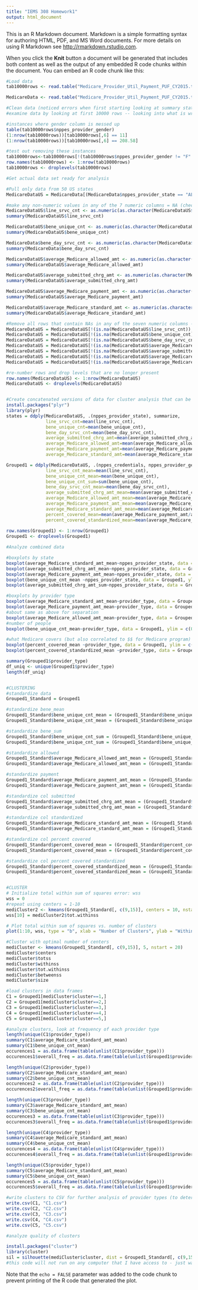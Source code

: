 ```yaml
---
title: "IEMS 308 Homework1"
output: html_document
---
```


This is an R Markdown document. Markdown is a simple formatting syntax for authoring HTML, PDF, and MS Word documents. For more details on using R Markdown see <http://rmarkdown.rstudio.com>.

When you click the **Knit** button a document will be generated that includes both content as well as the output of any embedded R code chunks within the document. You can embed an R code chunk like this:

```r
#Load data
tab10000rows <- read.table("Medicare_Provider_Util_Payment_PUF_CY2015.txt", sep="\t", fill = TRUE, header = TRUE, nrows = 100000)

MedicareData <- read.table("Medicare_Provider_Util_Payment_PUF_CY2015.txt", sep="\t", fill = TRUE, header = TRUE, nrows = 11000000, comment.char = "")

#Clean data (noticed errors when first starting looking at summary stats)
#examine data by looking at first 10000 rows -- looking into what is wrong with rows that have errors

#instances where gender column is messed up
table(tab10000rows$nppes_provider_gender)
(1:nrow(tab10000rows))[tab10000rows[,6] == 11]
(1:nrow(tab10000rows))[tab10000rows[,6] == 208.58]

#test out removing these instances
tab10000rows<-tab10000rows[!(tab10000rows$nppes_provider_gender != "F" & tab10000rows$nppes_provider_gender != "M" & tab10000rows$nppes_provider_gender != ""),]
row.names(tab10000rows) <- 1:nrow(tab10000rows)
tab10000rows <- droplevels(tab10000rows)

```


```r
#Get actual data set ready for analysis

#Pull only data from 50 US states
MedicareDataUS = MedicareData[(MedicareData$nppes_provider_state == "AL" | MedicareData$nppes_provider_state == "AK" | MedicareData$nppes_provider_state == "AZ" | MedicareData$nppes_provider_state == "AR" | MedicareData$nppes_provider_state == "CA" | MedicareData$nppes_provider_state == "CO" | MedicareData$nppes_provider_state == "CT" | MedicareData$nppes_provider_state == "DE" | MedicareData$nppes_provider_state == "FL" | MedicareData$nppes_provider_state == "GA" | MedicareData$nppes_provider_state == "HI" | MedicareData$nppes_provider_state == "ID" | MedicareData$nppes_provider_state == "IL" | MedicareData$nppes_provider_state == "IN" | MedicareData$nppes_provider_state == "IA" | MedicareData$nppes_provider_state == "KS" | MedicareData$nppes_provider_state == "KY" | MedicareData$nppes_provider_state == "LA" | MedicareData$nppes_provider_state == "ME" | MedicareData$nppes_provider_state == "MD" | MedicareData$nppes_provider_state == "MA" | MedicareData$nppes_provider_state == "MI" | MedicareData$nppes_provider_state == "MN" | MedicareData$nppes_provider_state == "MS" | MedicareData$nppes_provider_state == "MO" | MedicareData$nppes_provider_state == "MT" | MedicareData$nppes_provider_state == "NE" | MedicareData$nppes_provider_state == "NV" | MedicareData$nppes_provider_state == "NH" | MedicareData$nppes_provider_state == "NJ" | MedicareData$nppes_provider_state == "NM" | MedicareData$nppes_provider_state == "NY" | MedicareData$nppes_provider_state == "NC" | MedicareData$nppes_provider_state == "ND" | MedicareData$nppes_provider_state == "OH" | MedicareData$nppes_provider_state == "OK" | MedicareData$nppes_provider_state == "OR" | MedicareData$nppes_provider_state == "PA" | MedicareData$nppes_provider_state == "RI" | MedicareData$nppes_provider_state == "SC" | MedicareData$nppes_provider_state == "SD" | MedicareData$nppes_provider_state == "TN" | MedicareData$nppes_provider_state == "TX" | MedicareData$nppes_provider_state == "UT" | MedicareData$nppes_provider_state == "VT" | MedicareData$nppes_provider_state == "VA" | MedicareData$nppes_provider_state == "WA" | MedicareData$nppes_provider_state == "WV" | MedicareData$nppes_provider_state == "WI" | MedicareData$nppes_provider_state == "WY"),]

#make any non-numeric values in any of the 7 numeric columns = NA (check how many NAs with summary)
MedicareDataUS$line_srvc_cnt <- as.numeric(as.character(MedicareDataUS$line_srvc_cnt)) 
summary(MedicareDataUS$line_srvc_cnt)

MedicareDataUS$bene_unique_cnt <- as.numeric(as.character(MedicareDataUS$bene_unique_cnt)) 
summary(MedicareDataUS$bene_unique_cnt)

MedicareData$bene_day_srvc_cnt <- as.numeric(as.character(MedicareData$bene_day_srvc_cnt)) 
summary(MedicareData$bene_day_srvc_cnt)

MedicareDataUS$average_Medicare_allowed_amt <- as.numeric(as.character(MedicareDataUS$average_Medicare_allowed_amt))
summary(MedicareDataUS$average_Medicare_allowed_amt)

MedicareDataUS$average_submitted_chrg_amt <- as.numeric(as.character(MedicareDataUS$average_submitted_chrg_amt))
summary(MedicareDataUS$average_submitted_chrg_amt)

MedicareDataUS$average_Medicare_payment_amt <- as.numeric(as.character(MedicareDataUS$average_Medicare_payment_amt))
summary(MedicareDataUS$average_Medicare_payment_amt)

MedicareDataUS$average_Medicare_standard_amt <- as.numeric(as.character(MedicareDataUS$average_Medicare_standard_amt)) 
summary(MedicareDataUS$average_Medicare_standard_amt)

#Remove all rows that contain NAs in any of the seven numeric columns --> eliminating missing data and erroneous rows
MedicareDataUS = MedicareDataUS[!(is.na(MedicareDataUS$line_srvc_cnt)),]
MedicareDataUS = MedicareDataUS[!(is.na(MedicareDataUS$bene_unique_cnt)),]
MedicareDataUS = MedicareDataUS[!(is.na(MedicareDataUS$bene_day_srvc_cnt)),]
MedicareDataUS = MedicareDataUS[!(is.na(MedicareDataUS$average_Medicare_allowed_amt)),]
MedicareDataUS = MedicareDataUS[!(is.na(MedicareDataUS$average_submitted_chrg_amt)),]
MedicareDataUS = MedicareDataUS[!(is.na(MedicareDataUS$average_Medicare_payment_amt)),]
MedicareDataUS = MedicareDataUS[!(is.na(MedicareDataUS$average_Medicare_standard_amt)),]

#re-number rows and drop levels that are no longer present
row.names(MedicareDataUS) <- 1:nrow(MedicareDataUS)
MedicareDataUS <- droplevels(MedicareDataUS)


#Create concatenated versions of data for cluster analysis that can be easily processed by regular computer/R
install.packages("plyr")
library(plyr)
states = ddply(MedicareDataUS, .(nppes_provider_state), summarize,
               line_srvc_cnt=mean(line_srvc_cnt),
               bene_unique_cnt=mean(bene_unique_cnt),
               bene_day_srvc_cnt=mean(bene_day_srvc_cnt),
               average_submitted_chrg_amt=mean(average_submitted_chrg_amt),
               average_Medicare_allowed_amt=mean(average_Medicare_allowed_amt),
               average_Medicare_payment_amt=mean(average_Medicare_payment_amt),
               average_Medicare_standard_amt=mean(average_Medicare_standard_amt))

Grouped1 = ddply(MedicareDataUS, .(nppes_credentials, nppes_provider_gender, nppes_entity_code, nppes_provider_state, provider_type, medicare_participation_indicator, place_of_service), summarize,
               line_srvc_cnt_mean=mean(line_srvc_cnt),
               bene_unique_cnt_mean=mean(bene_unique_cnt),
               bene_unique_cnt_sum=sum(bene_unique_cnt),
               bene_day_srvc_cnt_mean=mean(bene_day_srvc_cnt),
               average_submitted_chrg_amt_mean=mean(average_submitted_chrg_amt),
               average_Medicare_allowed_amt_mean=mean(average_Medicare_allowed_amt),
               average_Medicare_payment_amt_mean=mean(average_Medicare_payment_amt),
               average_Medicare_standard_amt_mean=mean(average_Medicare_standard_amt),
               percent_covered_mean=mean(average_Medicare_payment_amt/average_submitted_chrg_amt),
               percent_covered_standardized_mean=mean(average_Medicare_standard_amt/average_submitted_chrg_amt))
              
row.names(Grouped1) <- 1:nrow(Grouped1)
Grouped1 <- droplevels(Grouped1)
```


```r
#Analyze combined data

#boxplots by state
boxplot(average_Medicare_standard_amt_mean~nppes_provider_state, data = Grouped1, ylim = c(0,500))
boxplot(average_submitted_chrg_amt_mean~nppes_provider_state, data = Grouped1, ylim = c(0,1000))
boxplot(average_Medicare_payment_amt_mean~nppes_provider_state, data = Grouped1, ylim = c(0,1000))
boxplot(bene_unique_cnt_mean ~nppes_provider_state, data = Grouped1, ylim = c(0,1000))
boxplot(average_submitted_chrg_amt_sum~nppes_provider_state, data = Grouped1, ylim = c(0,10000))

#boxplots by provider type
boxplot(average_Medicare_standard_amt_mean~provider_type, data = Grouped1, ylim = c(0,700), ylab = "Average Medicare Standard Amount (mean)", xlab = "Provider Type")
boxplot(average_Medicare_payment_amt_mean~provider_type, data = Grouped1, ylim = c(0,500))
#about same as above for separation
boxplot(average_Medicare_allowed_amt_mean~provider_type, data = Grouped1, ylim = c(0,900))
#number of people
boxplot(bene_unique_cnt_mean~provider_type, data = Grouped1, ylim = c(0,1000), ylab = "Count of Unique Medicare Beneficiaries (mean)", xlab = "Provider Type")

#what Medicare covers (but also correlated to $$ for Medicare program)
boxplot(percent_covered_mean ~provider_type, data = Grouped1, ylim = c(0,1))
boxplot(percent_covered_standardized_mean ~provider_type, data = Grouped1, ylim = c(0,1))

summary(Grouped1$provider_type)
df_uniq <- unique(Grouped1$provider_type)
length(df_uniq)



```



```r

#CLUSTERING
#standardize data
Grouped1_Standard = Grouped1

#standardize bene_mean
Grouped1_Standard$bene_unique_cnt_mean = (Grouped1_Standard$bene_unique_cnt_mean - min(Grouped1_Standard$bene_unique_cnt_mean))
Grouped1_Standard$bene_unique_cnt_mean = (Grouped1_Standard$bene_unique_cnt_mean / max(Grouped1_Standard$bene_unique_cnt_mean))

#standardize bene_sum
Grouped1_Standard$bene_unique_cnt_sum = (Grouped1_Standard$bene_unique_cnt_sum - min(Grouped1_Standard$bene_unique_cnt_sum))
Grouped1_Standard$bene_unique_cnt_sum = (Grouped1_Standard$bene_unique_cnt_sum / max(Grouped1_Standard$bene_unique_cnt_sum))

#standardize allowed
Grouped1_Standard$average_Medicare_allowed_amt_mean = (Grouped1_Standard$average_Medicare_allowed_amt_mean - min(Grouped1_Standard$average_Medicare_allowed_amt_mean))
Grouped1_Standard$average_Medicare_allowed_amt_mean = (Grouped1_Standard$average_Medicare_allowed_amt_mean / max(Grouped1_Standard$average_Medicare_allowed_amt_mean))

#standardize payment
Grouped1_Standard$average_Medicare_payment_amt_mean = (Grouped1_Standard$average_Medicare_payment_amt_mean - min(Grouped1_Standard$average_Medicare_payment_amt_mean))
Grouped1_Standard$average_Medicare_payment_amt_mean = (Grouped1_Standard$average_Medicare_payment_amt_mean / max(Grouped1_Standard$average_Medicare_payment_amt_mean))

#standardize col submitted
Grouped1_Standard$average_submitted_chrg_amt_mean = (Grouped1_Standard$average_submitted_chrg_amt_mean - min(Grouped1_Standard$average_submitted_chrg_amt_mean))
Grouped1_Standard$average_submitted_chrg_amt_mean = (Grouped1_Standard$average_submitted_chrg_amt_mean / max(Grouped1_Standard$average_submitted_chrg_amt_mean))

#standardize col standardized
Grouped1_Standard$average_Medicare_standard_amt_mean = (Grouped1_Standard$average_Medicare_standard_amt_mean - min(Grouped1_Standard$average_Medicare_standard_amt_mean))
Grouped1_Standard$average_Medicare_standard_amt_mean = (Grouped1_Standard$average_Medicare_standard_amt_mean / max(Grouped1_Standard$average_Medicare_standard_amt_mean))

#standardize col percent covered
Grouped1_Standard$percent_covered_mean = (Grouped1_Standard$percent_covered_mean - min(Grouped1_Standard$percent_covered_mean))
Grouped1_Standard$percent_covered_mean = (Grouped1_Standard$percent_covered_mean / max(Grouped1_Standard$percent_covered_mean))

#standardize col percent covered standardized
Grouped1_Standard$percent_covered_standardized_mean = (Grouped1_Standard$percent_covered_standardized_mean - min(Grouped1_Standard$percent_covered_standardized_mean))
Grouped1_Standard$percent_covered_standardized_mean = (Grouped1_Standard$percent_covered_standardized_mean / max(Grouped1_Standard$percent_covered_standardized_mean))


#CLUSTER
# Initialize total within sum of squares error: wss
wss = 0
#repeat using centers = 1-10
mediCluster2 <- kmeans(Grouped1_Standard[, c(9,15)], centers = 10, nstart = 20)
wss[10] = mediCluster2$tot.withinss

# Plot total within sum of squares vs. number of clusters
plot(1:10, wss, type = "b", xlab = "Number of Clusters", ylab = "Within groups sum of squares")

#Cluster with optimal number of centers
mediCluster <- kmeans(Grouped1_Standard[, c(9,15)], 5, nstart = 20)
mediCluster$centers
mediCluster$totss
mediCluster$withinss
mediCluster$tot.withinss
mediCluster$betweenss
mediCluster$size

#load clusters in data frames
C1 = Grouped1[mediCluster$cluster==1,]
C2 = Grouped1[mediCluster$cluster==2,]
C3 = Grouped1[mediCluster$cluster==3,]
C4 = Grouped1[mediCluster$cluster==4,]
C5 = Grouped1[mediCluster$cluster==5,]

#analyze clusters, look at frequency of each provider type 
length(unique(C1$provider_type))
summary(C1$average_Medicare_standard_amt_mean)
summary(C1$bene_unique_cnt_mean)
occurences1 = as.data.frame(table(unlist(C1$provider_type)))
occurences1$overall_freq = as.data.frame(table(unlist(Grouped1$provider_type)))

length(unique(C2$provider_type))
summary(C2$average_Medicare_standard_amt_mean)
summary(C2$bene_unique_cnt_mean)
occurences2 = as.data.frame(table(unlist(C2$provider_type)))
occurences2$overall_freq = as.data.frame(table(unlist(Grouped1$provider_type)))

length(unique(C3$provider_type))
summary(C3$average_Medicare_standard_amt_mean)
summary(C3$bene_unique_cnt_mean)
occurences3 = as.data.frame(table(unlist(C3$provider_type)))
occurences3$overall_freq = as.data.frame(table(unlist(Grouped1$provider_type)))

length(unique(C4$provider_type))
summary(C4$average_Medicare_standard_amt_mean)
summary(C4$bene_unique_cnt_mean)
occurences4 = as.data.frame(table(unlist(C4$provider_type)))
occurences4$overall_freq = as.data.frame(table(unlist(Grouped1$provider_type)))

length(unique(C5$provider_type))
summary(C5$average_Medicare_standard_amt_mean)
summary(C5$bene_unique_cnt_mean)
occurences5 = as.data.frame(table(unlist(C5$provider_type)))
occurences5$overall_freq = as.data.frame(table(unlist(Grouped1$provider_type)))

#write clusters to CSV for further analysis of provider types (to determine what fraction of each provider type is in each cluster)
write.csv(C1, "C1.csv")
write.csv(C2, "C2.csv")
write.csv(C3, "C3.csv")
write.csv(C4, "C4.csv")
write.csv(C5, "C5.csv")

```


```r
#analyze quality of clusters

install.packages("cluster")
library(cluster)
sil = silhouette(mediCluster$cluster, dist = Grouped1_Standard[, c(9,15)])
#this code will not run on any computer that I have access to - just wanted to leave it here to show that I attempted to analyze my clusters using silhouette!
```


Note that the `echo = FALSE` parameter was added to the code chunk to prevent printing of the R code that generated the plot.
